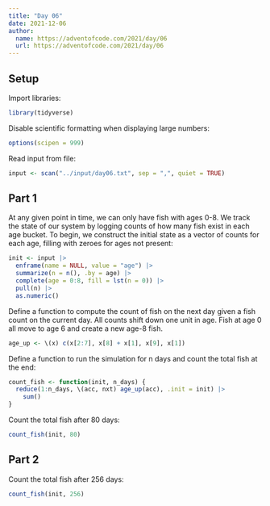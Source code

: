 ```yaml
---
title: "Day 06"
date: 2021-12-06
author:
  name: https://adventofcode.com/2021/day/06
  url: https://adventofcode.com/2021/day/06
---
```


## Setup

Import libraries:

```r

library(tidyverse)

```

Disable scientific formatting when displaying large numbers:

```r

options(scipen = 999)

```


Read input from file:

```r

input <- scan("../input/day06.txt", sep = ",", quiet = TRUE)

```

## Part 1

At any given point in time, we can only have fish with ages 0-8. We track the state of our system by logging counts of how many fish exist in each age bucket. To begin, we construct the initial state as a vector of counts for each age, filling with zeroes for ages not present:

```r

init <- input |> 
  enframe(name = NULL, value = "age") |> 
  summarize(n = n(), .by = age) |> 
  complete(age = 0:8, fill = lst(n = 0)) |> 
  pull(n) |> 
  as.numeric()

```

Define a function to compute the count of fish on the next day given a fish count on the current day. All counts shift down one unit in age. Fish at age 0 all move to age 6 and create a new age-8 fish. 

```r

age_up <- \(x) c(x[2:7], x[8] + x[1], x[9], x[1])

```

Define a function to run the simulation for n days and count the total fish at the end:

```r

count_fish <- function(init, n_days) {
  reduce(1:n_days, \(acc, nxt) age_up(acc), .init = init) |> 
    sum()
}

```

Count the total fish after 80 days:

```r

count_fish(init, 80)

```

## Part 2

Count the total fish after 256 days:

```r

count_fish(init, 256)

```

